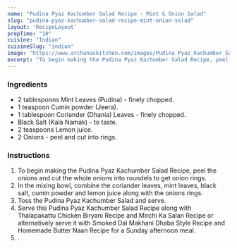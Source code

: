 ---
name: "Pudina Pyaz Kachumber Salad Recipe - Mint & Onion Salad"
slug: "pudina-pyaz-kachumber-salad-recipe-mint-onion-salad"
layout: 'RecipeLayout'
prepTime: "10"
cuisine: "Indian"
cuisineSlug: "indian"
image: "https://www.archanaskitchen.com/images/Pudina_Pyaz_Kachumber_Salad-4.jpg"
excerpt: "To begin making the Pudina Pyaz Kachumber Salad Recipe, peel the onions and cut the whole onions into roundels to get onion rings"
---

### Ingredients

- 2 tablespoons Mint Leaves (Pudina) - finely chopped.
- 1 teaspoon Cumin powder (Jeera).
- 1 tablespoon Coriander (Dhania) Leaves - finely chopped.
- Black Salt (Kala Namak) - to taste.
- 2 teaspoons Lemon juice.
- 2 Onions - peel and cut into rings.

### Instructions

1. To begin making the Pudina Pyaz Kachumber Salad Recipe, peel the onions and cut the whole onions into roundels to get onion rings.
1. In the mixing bowl, combine the coriander leaves, mint leaves, black salt, cumin powder and lemon juice along with the onions rings.
1. Toss the Pudina Pyaz Kachumber Salad and serve.
1. Serve this Pudina Pyaz Kachumber Salad Recipe along with Thalapakattu Chicken Biryani Recipe and Mirchi Ka Salan Recipe  or  alternatively serve it with Smoked Dal Makhani Dhaba Style Recipe and Homemade Butter Naan Recipe  for a Sunday afternoon meal.
1. .

